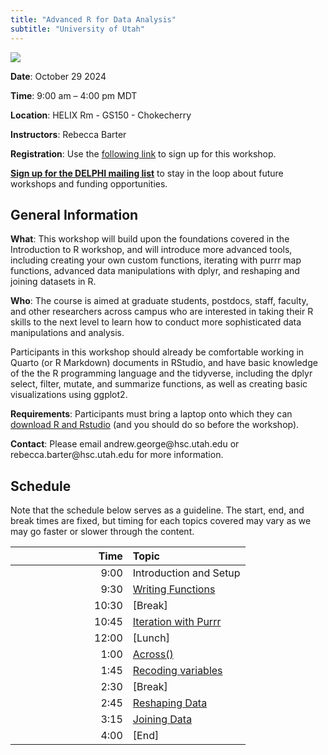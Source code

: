 ```yaml
---
title: "Advanced R for Data Analysis"
subtitle: "University of Utah"
---
```


[![](DELPHI-long.png)](https://uofuhealth.utah.edu/delphi-data-science-initiative)


::: {.callout-note appearance="simple" icon=false}
**Date**: October 29 2024

**Time**: 9:00 am -- 4:00 pm MDT

**Location**: HELIX Rm - GS150 - Chokecherry

**Instructors**: Rebecca Barter
:::

**Registration**: Use the [following link](????) to sign up for this workshop.

[**Sign up for the DELPHI mailing list**](https://www.lists.utah.edu/wws/subscribe/delphi?previous_action=info) to stay in the loop about future workshops and funding opportunities.

## General Information

**What**: This workshop will build upon the foundations covered in the Introduction to R workshop, and will introduce more advanced tools, including creating your own custom functions, iterating with purrr map functions, advanced data manipulations with dplyr, and reshaping and joining datasets in R.

**Who**: The course is aimed at graduate students, postdocs, staff, faculty, and other researchers across campus who are interested in taking their R skills to the next level to learn how to conduct more sophisticated data manipulations and analysis. 

Participants in this workshop should already be comfortable working in Quarto (or R Markdown) documents in RStudio, and have basic knowledge of the the R programming language and the tidyverse, including the dplyr select, filter, mutate, and summarize functions, as well as creating basic visualizations using ggplot2.

**Requirements**: Participants must bring a laptop onto which they can [download R and Rstudio](https://posit.co/download/rstudio-desktop/) (and you should do so before the workshop).

**Contact**: Please email andrew.george@hsc.utah.edu or rebecca.barter@hsc.utah.edu for more information.

## Schedule

Note that the schedule below serves as a guideline. The start, end, and break times are fixed, but timing for each topics covered may vary as we may go faster or slower through the content.



| Time  | Topic     | 
| ----:|:----|
| 9:00   | Introduction and Setup |   
| 9:30    | [Writing Functions](content/complete/01_custom_functions_complete.html) | [Writing Functions]   | 
| 10:30   | [Break] |   
| 10:45   | [Iteration with Purrr](content/complete/02_iteration_purrr_complete.html) |     
| 12:00  | [Lunch] | 
| 1:00   | [Across()](content/complete/03_across_complete.html) |
| 1:45   | [Recoding variables](content/complete/04_recoding_variables_complete.html)| 
| 2:30   | [Break] |
| 2:45   | [Reshaping Data](content/complete/05_pivoting_complete.html) |     
| 3:15   | [Joining Data](content/complete/06_joining_complete.html) |  
| 4:00   | [End] |  

